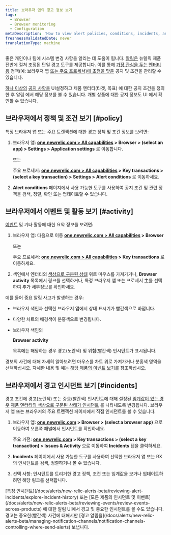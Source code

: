 ```yaml
---
title: 브라우저 앱의 경고 정보 보기
tags:
  - Browser
  - Browser monitoring
  - Configuration
metaDescription: 'How to view alert policies, conditions, incidents, and other activity and events directly the browser monitoring UI.'
freshnessValidatedDate: never
translationType: machine
---
```


좋은 <InlinePopover type="alerts"/>개인이나 팀에 시스템 변경 사항을 알리는 데 도움이 됩니다. [알림은](/docs/alerts/new-relic-alerts-beta/getting-started/new-relic-alerts) 뉴렐릭 제품 전반에 걸쳐 조정된 단일 경고 도구를 제공합니다. 이를 통해 [가장 관심을 두는](/docs/alerts/new-relic-alerts-beta/getting-started/alerts-glossary#alert-policy) [엔터티 용](/docs/alerts/new-relic-alerts-beta/getting-started/alerts-glossary#alert-entity) 정책(예: 브라우저 앱 [또는 주요 프로세서)에 초점을 맞춘](/docs/alerts/new-relic-alerts-beta/getting-started/alerts-glossary#alert-condition) 공지 및 조건을 관리할 수 있습니다.

[하나 이상의](/docs/alerts/new-relic-alerts-beta/configuring-alert-policies/name-or-rename-alert-policy) [공지 사항을](/docs/alerts/new-relic-alerts-beta/configuring-alert-policies/define-alert-conditions) [](/docs/alerts/new-relic-alerts-beta/configuring-alert-policies/select-product-targets-alert-condition)UI설정하고 제품 엔터티(타겟, 목표) 에 대한 공지 조건을 정의한 후 알림 에서 해당 정보를 볼 수 있습니다. 개별 상품에 대한 공지 정보도 UI 에서 확인할 수 있습니다.

## 브라우저에서 정책 및 조건 보기 [#policy]

특정 브라우저 앱 또는 주요 트랜잭션에 대한 경고 정책 및 조건 정보를 보려면:

1. 브라우저 앱: <DoNotTranslate>**[one.newrelic.com > All capabilities](https://one.newrelic.com/all-capabilities) > Browser > (select an app) > Settings > Application settings**</DoNotTranslate> 로 이동합니다.

   또는

   주요 프로세서: <DoNotTranslate>**[one.newrelic.com > All capabilities](https://one.newrelic.com/all-capabilities) > Key transactions > (select a key transaction) > Settings > Alert conditions**</DoNotTranslate> 로 이동하세요.

2. <DoNotTranslate>**Alert conditions**</DoNotTranslate> 페이지에서 사용 가능한 도구를 사용하여 공지 조건 및 관련 정책을 검색, 정렬, 확인 또는 업데이트할 수 있습니다.

## 브라우저에서 이벤트 및 활동 보기 [#activity]

[이벤트](/docs/alerts/new-relic-alerts-beta/getting-started/alerts-glossary#event) 및 기타 활동에 대한 요약 정보를 보려면:

1. 브라우저 앱: 다음으로 이동 <DoNotTranslate>**[one.newrelic.com > All capabilities](https://one.newrelic.com/all-capabilities) > Browser**</DoNotTranslate>

   또는

   주요 프로세서: <DoNotTranslate>**[one.newrelic.com > All capabilities](https://one.newrelic.com/all-capabilities) > Key transactions**</DoNotTranslate> 로 이동하세요.

2. 색인에서 엔터티의 [색상으로 구분된 상태](/docs/alerts/new-relic-alerts-beta/getting-started/alerts-glossary#health-status) 위로 마우스를 가져가거나, <DoNotTranslate>**Browser activity**</DoNotTranslate> 목록에서 링크를 선택하거나, 특정 브라우저 앱 또는 프로세서 主를 선택하여 추가 세부정보를 확인하세요.

예를 들어 중요 알림 사고가 발생하는 경우:

* 브라우저 색인과 선택한 브라우저 앱에서 상태 표시기가 빨간색으로 바뀝니다.

* 다양한 차트의 배경색이 분홍색으로 변경됩니다.

* 브라우저 색인의

  <DoNotTranslate>**Browser activity**</DoNotTranslate>

  목록에는 해당하는 경우 경고(노란색) 및 위험(빨간색) 인시던트가 표시됩니다.

경보의 사건에 대해 자세히 알아보려면 마우스를 차트 위로 가져가거나 분홍색 영역을 선택하십시오. 자세한 내용 및 예는 [해당 제품의 이벤트 보기를](/docs/alerts/new-relic-alerts-beta/reviewing-events/view-events-their-products) 참조하십시오.

## 브라우저에서 경고 인시던트 보기 [#incidents]

경고 조건에 경고(노란색) 또는 중요(빨간색) 인시던트에 대해 설정된 [임계값이 있는 경우](/docs/alerts/new-relic-alerts-beta/getting-started/alerts-glossary#alert-threshold) [제품 엔터티의 색상으로 구분된 상태가 인시던트](/docs/alerts/new-relic-alerts-beta/getting-started/alerts-glossary#health-status) 를 나타내도록 변경됩니다. 브라우저 앱 또는 브라우저의 주요 트랜잭션 페이지에서 직접 인시던트를 볼 수 있습니다.

1. 브라우저 앱: <DoNotTranslate>**[one.newrelic.com](https://one.newrelic.com/all-capabilities) > Browser > (select a browser app)**</DoNotTranslate> 으로 이동하여 오른쪽 패널에서 인시던트를 확인하세요.

   주요 가전: <DoNotTranslate>**[one.newrelic.com](https://one.newrelic.com/all-capabilities) > Key transactions > (select a key transaction) > Issues & Activity**</DoNotTranslate> 으로 이동하여 <DoNotTranslate>**Incidents**</DoNotTranslate> 탭을 클릭하세요.

2. <DoNotTranslate>**Incidents**</DoNotTranslate> 페이지에서 사용 가능한 도구를 사용하여 선택한 브라우저 앱 또는 RX 의 인시던트를 검색, 정렬하거나 볼 수 있습니다.

3. 선택 사항: 인시던트를 트리거한 경고 정책, 조건 또는 임계값을 보거나 업데이트하려면 해당 링크를 선택합니다.

<Callout variant="tip">
  [특정 인시던트](/docs/alerts/new-relic-alerts-beta/reviewing-alert-incidents/explore-incident-history) 또는 [모든 제품의 인시던트 및 이벤트](/docs/alerts/new-relic-alerts-beta/reviewing-events/review-events-across-products) 에 대한 알림 UI에서 경고 및 중요한 인시던트를 볼 수도 있습니다. 경고는 중요한(빨간색) 사건에 대해서만 [경고 알림을](/docs/alerts/new-relic-alerts-beta/managing-notification-channels/notification-channels-controlling-where-send-alerts) 보냅니다.
</Callout>